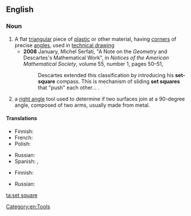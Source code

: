 ==English==
{{wikipedia}}

===Noun===
{{en-noun|sg=[[set]] [[square]]}}

# A flat [[triangular]] piece of [[plastic]] or other material, having [[corner]]s of precise [[angle]]s, used in [[technical drawing]]
#* '''2008''' January, Michel Serfati, "A Note on the ''Geometry'' and Descartes's Mathematical Work", in ''Notices of the American Mathematical Society'', volume 55, number 1, pages 50–51,
#*: Descartes extended this classification by introducing his '''set-square''' compass. This is mechanism of sliding '''set squares''' that "push" each other...&nbsp;.
# a [[right angle]] tool used to determine if two surfaces join at a 90-degree angle, composed of two arms, usually made from metal.

====Translations====
{{trans-top|flat triangular piece of plastic or other material used in technical drawing}}
* Finnish: {{t-|fi|kolmioviivain}}
* French: {{t-|fr|demi-carré|m}}
* Polish: {{t-|pl|ekierka|f}}
{{trans-mid}}
* Russian: {{t|ru|геодезический транспортир|m|tr=geodezíčeskij transportír}}
* Spanish: {{t|es|cartabón|m}}, {{t|es|escuadra|f}}
{{trans-bottom}}

{{trans-top|right angle tool}}
* Finnish: {{t-|fi|suorakulma}}
{{trans-mid}}
* Russian: {{t+|ru|наугольник|m|tr=naugól’nik}}
{{trans-bottom}}

[[Category:en:Tools]]

[[ta:set square]]